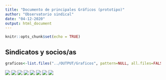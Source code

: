 ```yaml
---
title: "Documento de principales Gráficos (prototipo)"
author: "Observatorio sindical"
date: "04-12-2020"
output: html_document
---
```


```r
knitr::opts_chunk$set(echo = TRUE)
```

## Sindicatos y socios/as

```r
graficos<-list.files("../OUTPUT/Graficos", pattern=NULL, all.files=FALSE, full.names=FALSE)

```


![](`r paste0("../OUTPUT/Graficos/",graficos[1])`)
![](`r paste0("../OUTPUT/Graficos/",graficos[2])`)
![](`r paste0("../OUTPUT/Graficos/",graficos[3])`)
![](`r paste0("../OUTPUT/Graficos/",graficos[4])`)
![](`r paste0("../OUTPUT/Graficos/",graficos[5])`)
![](`r paste0("../OUTPUT/Graficos/",graficos[6])`)
![](`r paste0("../OUTPUT/Graficos/",graficos[7])`)
![](`r paste0("../OUTPUT/Graficos/",graficos[8])`)